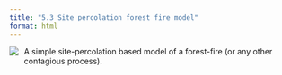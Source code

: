 ```yaml
---
title: "5.3 Site percolation forest fire model"
format: html
---
```


[![](5.3-firePercolation.png)](5.3-firePercolation.nlogo){style="float:left; margin-right:10px; margin-bottom:5px;"} A simple site-percolation based model of a forest-fire (or any other contagious process).
